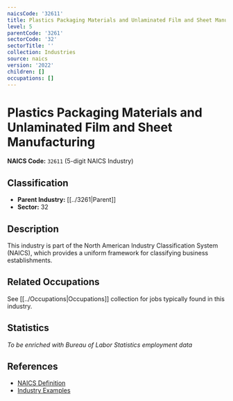 ```yaml
---
naicsCode: '32611'
title: Plastics Packaging Materials and Unlaminated Film and Sheet Manufacturing
level: 5
parentCode: '3261'
sectorCode: '32'
sectorTitle: ''
collection: Industries
source: naics
version: '2022'
children: []
occupations: []
---
```

# Plastics Packaging Materials and Unlaminated Film and Sheet Manufacturing

**NAICS Code:** `32611` (5-digit NAICS Industry)

## Classification

- **Parent Industry:** [[../3261|Parent]]
- **Sector:** 32

## Description

This industry is part of the North American Industry Classification System (NAICS), which provides a uniform framework for classifying business establishments.

## Related Occupations

See [[../Occupations|Occupations]] collection for jobs typically found in this industry.

## Statistics

*To be enriched with Bureau of Labor Statistics employment data*

## References

- [NAICS Definition](https://www.census.gov/naics/)
- [Industry Examples](https://www.census.gov/naics/2022NAICS/)
